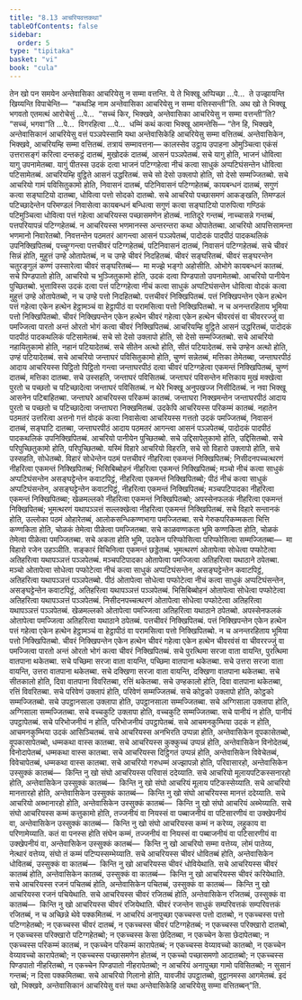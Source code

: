 ```yaml
---
title: "8.13 आचरियवत्तकथा"
tableOfContents: false
sidebar:
  order: 5
type: "tipitaka"
basket: "vi"
book: "cula"
---
```



<DynamicBreadcrumb />

<Division number="379" book="cula">

<Paragraph number="1739" book="cula">
तेन खो पन समयेन अन्तेवासिका आचरियेसु न सम्मा वत्तन्ति. ये ते भिक्खू अप्पिच्छा …पे…  ते उज्झायन्ति खिय्यन्ति विपाचेन्ति—  “कथञ्हि नाम अन्तेवासिका आचरियेसु न सम्मा वत्तिस्सन्ती”ति. अथ खो ते भिक्खू भगवतो एतमत्थं आरोचेसुं …पे…  “सच्चं किर, भिक्खवे, अन्तेवासिका आचरियेसु न सम्मा वत्तन्ती”ति? “सच्चं, भगवा”ति …पे…  विगरहित्वा …पे…  धम्मिं कथं कत्वा भिक्खू आमन्तेसि—
</Paragraph>

</Division>
<Division number="380" book="cula">

<Paragraph number="1740" book="cula">
“तेन हि, भिक्खवे, अन्तेवासिकानं आचरियेसु वत्तं पञ्ञपेस्सामि यथा अन्तेवासिकेहि आचरियेसु सम्मा वत्तितब्बं. अन्तेवासिकेन, भिक्खवे, आचरियम्हि सम्मा वत्तितब्बं. तत्रायं सम्मावत्तना—
</Paragraph>

<Paragraph number="1741" book="cula">
कालस्सेव उट्ठाय उपाहना ओमुञ्चित्वा एकंसं उत्तरासङ्गं करित्वा दन्तकट्ठं दातब्बं, मुखोदकं दातब्बं, आसनं पञ्ञपेतब्बं. सचे यागु होति, भाजनं धोवित्वा यागु उपनामेतब्बा. यागुं पीतस्स उदकं दत्वा भाजनं पटिग्गहेत्वा नीचं कत्वा साधुकं अप्पटिघंसन्तेन धोवित्वा पटिसामेतब्बं. आचरियम्हि वुट्ठिते आसनं उद्धरितब्बं. सचे सो देसो उक्लापो होति, सो देसो सम्मज्जितब्बो.
</Paragraph>

<Paragraph number="1742" book="cula">
सचे आचरियो गामं पविसितुकामो होति, निवासनं दातब्बं, पटिनिवासनं पटिग्गहेतब्बं, कायबन्धनं दातब्बं, सगुणं कत्वा सङ्घाटियो दातब्बा, धोवित्वा पत्तो सोदको दातब्बो. सचे आचरियो पच्छासमणं आकङ्खति, तिमण्डलं पटिच्छादेन्तेन परिमण्डलं निवासेत्वा कायबन्धनं बन्धित्वा सगुणं कत्वा सङ्घाटियो पारुपित्वा गण्ठिकं पटिमुञ्चित्वा धोवित्वा पत्तं गहेत्वा आचरियस्स पच्छासमणेन होतब्बं. नातिदूरे गन्तब्बं, नाच्चासन्ने गन्तब्बं, पत्तपरियापन्नं पटिग्गहेतब्बं. न आचरियस्स भणमानस्स अन्तरन्तरा कथा ओपातेतब्बा. आचरियो आपत्तिसामन्ता भणमानो निवारेतब्बो.
</Paragraph>

<Paragraph number="1743" book="cula">
निवत्तन्तेन पठमतरं आगन्त्वा आसनं पञ्ञपेतब्बं, पादोदकं पादपीठं पादकथलिकं उपनिक्खिपितब्बं, पच्चुग्गन्त्वा पत्तचीवरं पटिग्गहेतब्बं, पटिनिवासनं दातब्बं, निवासनं पटिग्गहेतब्बं. सचे चीवरं सिन्नं होति, मुहुत्तं उण्हे ओतापेतब्बं, न च उण्हे चीवरं निदहितब्बं. चीवरं सङ्घरितब्बं. चीवरं सङ्घरन्तेन चतुरङ्गुलं कण्णं उस्सारेत्वा चीवरं सङ्घरितब्बं—  मा मज्झे भङ्गो अहोसीति. ओभोगे कायबन्धनं कातब्बं.
</Paragraph>

<Paragraph number="1744" book="cula">
सचे पिण्डपातो होति, आचरियो च भुञ्जितुकामो होति, उदकं दत्वा पिण्डपातो उपनामेतब्बो. आचरियो पानीयेन पुच्छितब्बो. भुत्ताविस्स उदकं दत्वा पत्तं पटिग्गहेत्वा नीचं कत्वा साधुकं अप्पटिघंसन्तेन धोवित्वा वोदकं कत्वा मुहुत्तं उण्हे ओतापेतब्बो, न च उण्हे पत्तो निदहितब्बो. पत्तचीवरं निक्खिपितब्बं. पत्तं निक्खिपन्तेन एकेन हत्थेन पत्तं गहेत्वा एकेन हत्थेन हेट्ठामञ्चं वा हेट्ठापीठं वा परामसित्वा पत्तो निक्खिपितब्बो. न च अनन्तरहिताय भूमिया पत्तो निक्खिपितब्बो. चीवरं निक्खिपन्तेन एकेन हत्थेन चीवरं गहेत्वा एकेन हत्थेन चीवरवंसं वा चीवररज्जुं वा पमज्जित्वा पारतो अन्तं ओरतो भोगं कत्वा चीवरं निक्खिपितब्बं. आचरियम्हि वुट्ठिते आसनं उद्धरितब्बं, पादोदकं पादपीठं पादकथलिकं पटिसामेतब्बं. सचे सो देसो उक्लापो होति, सो देसो सम्मज्जितब्बो.
</Paragraph>

<Paragraph number="1745" book="cula">
सचे आचरियो नहायितुकामो होति, नहानं पटियादेतब्बं. सचे सीतेन अत्थो होति, सीतं पटियादेतब्बं. सचे उण्हेन अत्थो होति, उण्हं पटियादेतब्बं.
</Paragraph>

<Paragraph number="1746" book="cula">
सचे आचरियो जन्ताघरं पविसितुकामो होति, चुण्णं सन्नेतब्बं, मत्तिका तेमेतब्बा, जन्ताघरपीठं आदाय आचरियस्स पिट्ठितो पिट्ठितो गन्त्वा जन्ताघरपीठं दत्वा चीवरं पटिग्गहेत्वा एकमन्तं निक्खिपितब्बं, चुण्णं दातब्बं, मत्तिका दातब्बा. सचे उस्सहति, जन्ताघरं पविसितब्बं. जन्ताघरं पविसन्तेन मत्तिकाय मुखं मक्खेत्वा पुरतो च पच्छतो च पटिच्छादेत्वा जन्ताघरं पविसितब्बं. न थेरे भिक्खू अनुपखज्ज निसीदितब्बं. न नवा भिक्खू आसनेन पटिबाहितब्बा. जन्ताघरे आचरियस्स परिकम्मं कातब्बं. जन्ताघरा निक्खमन्तेन जन्ताघरपीठं आदाय पुरतो च पच्छतो च पटिच्छादेत्वा जन्ताघरा निक्खमितब्बं.
</Paragraph>

<Paragraph number="1747" book="cula">
उदकेपि आचरियस्स परिकम्मं कातब्बं. नहातेन पठमतरं उत्तरित्वा अत्तनो गत्तं वोदकं कत्वा निवासेत्वा आचरियस्स गत्ततो उदकं पमज्जितब्बं, निवासनं दातब्बं, सङ्घाटि दातब्बा, जन्ताघरपीठं आदाय पठमतरं आगन्त्वा आसनं पञ्ञपेतब्बं, पादोदकं पादपीठं पादकथलिकं उपनिक्खिपितब्बं. आचरियो पानीयेन पुच्छितब्बो. सचे उद्दिसापेतुकामो होति, उद्दिसितब्बो. सचे परिपुच्छितुकामो होति, परिपुच्छितब्बो.
</Paragraph>

<Paragraph number="1748" book="cula">
यस्मिं विहारे आचरियो विहरति, सचे सो विहारो उक्लापो होति, सचे उस्सहति, सोधेतब्बो. विहारं सोधेन्तेन पठमं पत्तचीवरं नीहरित्वा एकमन्तं निक्खिपितब्बं; निसीदनपच्चत्थरणं नीहरित्वा एकमन्तं निक्खिपितब्बं; भिसिबिब्बोहनं नीहरित्वा एकमन्तं निक्खिपितब्बं; मञ्चो नीचं कत्वा साधुकं अप्पटिघंसन्तेन असङ्घट्टेन्तेन कवाटपिट्ठं, नीहरित्वा एकमन्तं निक्खिपितब्बो; पीठं नीचं कत्वा साधुकं अप्पटिघंसन्तेन, असङ्घट्टेन्तेन कवाटपिट्ठं, नीहरित्वा एकमन्तं निक्खिपितब्बं; मञ्चपटिपादका नीहरित्वा एकमन्तं निक्खिपितब्बा; खेळमल्लको नीहरित्वा एकमन्तं निक्खिपितब्बो; अपस्सेनफलकं नीहरित्वा एकमन्तं निक्खिपितब्बं; भूमत्थरणं यथापञ्ञत्तं सल्लक्खेत्वा नीहरित्वा एकमन्तं निक्खिपितब्बं. सचे विहारे सन्तानकं होति, उल्लोका पठमं ओहारेतब्बं, आलोकसन्धिकण्णभागा पमज्जितब्बा. सचे गेरुकपरिकम्मकता भित्ति कण्णकिता होति, चोळकं तेमेत्वा पीळेत्वा पमज्जितब्बा. सचे काळवण्णकता भूमि कण्णकिता होति, चोळकं तेमेत्वा पीळेत्वा पमज्जितब्बा. सचे अकता होति भूमि, उदकेन परिप्फोसित्वा परिप्फोसित्वा सम्मज्जितब्बा—  मा विहारो रजेन उहञ्ञीति. सङ्कारं विचिनित्वा एकमन्तं छड्डेतब्बं.
</Paragraph>

<Paragraph number="1749" book="cula">
भूमत्थरणं ओतापेत्वा सोधेत्वा पप्फोटेत्वा अतिहरित्वा यथापञ्ञत्तं पञ्ञपेतब्बं. मञ्चपटिपादका ओतापेत्वा पमज्जित्वा अतिहरित्वा यथाठाने ठपेतब्बा. मञ्चो ओतापेत्वा सोधेत्वा पप्फोटेत्वा नीचं कत्वा साधुकं अप्पटिघंसन्तेन, असङ्घट्टेन्तेन कवाटपिट्ठं, अतिहरित्वा यथापञ्ञत्तं पञ्ञपेतब्बो. पीठं ओतापेत्वा सोधेत्वा पप्फोटेत्वा नीचं कत्वा साधुकं अप्पटिघंसन्तेन, असङ्घट्टेन्तेन कवाटपिट्ठं, अतिहरित्वा यथापञ्ञत्तं पञ्ञपेतब्बं. भिसिबिब्बोहनं ओतापेत्वा सोधेत्वा पप्फोटेत्वा अतिहरित्वा यथापञ्ञत्तं पञ्ञपेतब्बं. निसीदनपच्चत्थरणं ओतापेत्वा सोधेत्वा पप्फोटेत्वा अतिहरित्वा यथापञ्ञत्तं पञ्ञपेतब्बं. खेळमल्लको ओतापेत्वा पमज्जित्वा अतिहरित्वा यथाठाने ठपेतब्बो. अपस्सेनफलकं ओतापेत्वा पमज्जित्वा अतिहरित्वा यथाठाने ठपेतब्बं. पत्तचीवरं निक्खिपितब्बं. पत्तं निक्खिपन्तेन एकेन हत्थेन पत्तं गहेत्वा एकेन हत्थेन हेट्ठामञ्चं वा हेट्ठापीठं वा परामसित्वा पत्तो निक्खिपितब्बो. न च अनन्तरहिताय भूमिया पत्तो निक्खिपितब्बो. चीवरं निक्खिपन्तेन एकेन हत्थेन चीवरं गहेत्वा एकेन हत्थेन चीवरवंसं वा चीवररज्जुं वा पमज्जित्वा पारतो अन्तं ओरतो भोगं कत्वा चीवरं निक्खिपितब्बं.
</Paragraph>

<Paragraph number="1750" book="cula">
सचे पुरत्थिमा सरजा वाता वायन्ति, पुरत्थिमा वातपाना थकेतब्बा. सचे पच्छिमा सरजा वाता वायन्ति, पच्छिमा वातपाना थकेतब्बा. सचे उत्तरा सरजा वाता वायन्ति, उत्तरा वातपाना थकेतब्बा. सचे दक्खिणा सरजा वाता वायन्ति, दक्खिणा वातपाना थकेतब्बा. सचे सीतकालो होति, दिवा वातपाना विवरितब्बा, रत्तिं थकेतब्बा. सचे उण्हकालो होति, दिवा वातपाना थकेतब्बा, रत्तिं विवरितब्बा.
</Paragraph>

<Paragraph number="1751" book="cula">
सचे परिवेणं उक्लापं होति, परिवेणं सम्मज्जितब्बं. सचे कोट्ठको उक्लापो होति, कोट्ठको सम्मज्जितब्बो. सचे उपट्ठानसाला उक्लापा होति, उपट्ठानसाला सम्मज्जितब्बा. सचे अग्गिसाला उक्लापा होति, अग्गिसाला सम्मज्जितब्बा. सचे वच्चकुटि उक्लापा होति, वच्चकुटि सम्मज्जितब्बा. सचे पानीयं न होति, पानीयं उपट्ठापेतब्बं. सचे परिभोजनीयं न होति, परिभोजनीयं उपट्ठापेतब्बं. सचे आचमनकुम्भिया उदकं न होति, आचमनकुम्भिया उदकं आसिञ्चितब्बं.
</Paragraph>

<Paragraph number="1752" book="cula">
सचे आचरियस्स अनभिरति उप्पन्ना होति, अन्तेवासिकेन वूपकासेतब्बो, वूपकासापेतब्बो, धम्मकथा वास्स कातब्बा. सचे आचरियस्स कुक्कुच्चं उप्पन्नं होति, अन्तेवासिकेन विनोदेतब्बं, विनोदापेतब्बं, धम्मकथा वास्स कातब्बा. सचे आचरियस्स दिट्ठिगतं उप्पन्नं होति, अन्तेवासिकेन विवेचेतब्बं, विवेचापेतब्बं, धम्मकथा वास्स कातब्बा. सचे आचरियो गरुधम्मं अज्झापन्नो होति, परिवासारहो, अन्तेवासिकेन उस्सुक्कं कातब्बं—  किन्ति नु खो संघो आचरियस्स परिवासं ददेय्याति. सचे आचरियो मूलायपटिकस्सनारहो होति, अन्तेवासिकेन उस्सुक्कं कातब्बं—  किन्ति नु खो संघो आचरियं मूलाय पटिकस्सेय्याति. सचे आचरियो मानत्तारहो होति, अन्तेवासिकेन उस्सुक्कं कातब्बं—  किन्ति नु खो संघो आचरियस्स मानत्तं ददेय्याति. सचे आचरियो अब्भानारहो होति, अन्तेवासिकेन उस्सुक्कं कातब्बं—  किन्ति नु खो संघो आचरियं अब्भेय्याति. सचे संघो आचरियस्स कम्मं कत्तुकामो होति, तज्जनीयं वा नियस्सं वा पब्बाजनीयं वा पटिसारणीयं वा उक्खेपनीयं वा, अन्तेवासिकेन उस्सुक्कं कातब्बं—  किन्ति नु खो संघो आचरियस्स कम्मं न करेय्य, लहुकाय वा परिणामेय्याति. कतं वा पनस्स होति संघेन कम्मं, तज्जनीयं वा नियस्सं वा पब्बाजनीयं वा पटिसारणीयं वा उक्खेपनीयं वा, अन्तेवासिकेन उस्सुक्कं कातब्बं—  किन्ति नु खो आचरियो सम्मा वत्तेय्य, लोमं पातेय्य, नेत्थारं वत्तेय्य, संघो तं कम्मं पटिप्पस्सम्भेय्याति.
</Paragraph>

<Paragraph number="1753" book="cula">
सचे आचरियस्स चीवरं धोवितब्बं होति, अन्तेवासिकेन धोवितब्बं, उस्सुक्कं वा कातब्बं—  किन्ति नु खो आचरियस्स चीवरं धोवियेथाति. सचे आचरियस्स चीवरं कातब्बं होति, अन्तेवासिकेन कातब्बं, उस्सुक्कं वा कातब्बं—  किन्ति नु खो आचरियस्स चीवरं करियेथाति. सचे आचरियस्स रजनं पचितब्बं होति, अन्तेवासिकेन पचितब्बं, उस्सुक्कं वा कातब्बं—  किन्ति नु खो आचरियस्स रजनं पचियेथाति. सचे आचरियस्स चीवरं रजितब्बं होति, अन्तेवासिकेन रजितब्बं, उस्सुक्कं वा कातब्बं—  किन्ति नु खो आचरियस्स चीवरं रजियेथाति. चीवरं रजन्तेन साधुकं सम्परिवत्तकं सम्परिवत्तकं रजितब्बं, न च अच्छिन्ने थेवे पक्कमितब्बं.
</Paragraph>

<Paragraph number="1754" book="cula">
न आचरियं अनापुच्छा एकच्चस्स पत्तो दातब्बो, न एकच्चस्स पत्तो पटिग्गहेतब्बो; न एकच्चस्स चीवरं दातब्बं, न एकच्चस्स चीवरं पटिग्गहेतब्बं; न एकच्चस्स परिक्खारो दातब्बो, न एकच्चस्स परिक्खारो पटिग्गहेतब्बो; न एकच्चस्स केसा छेदितब्बा, न एकच्चेन केसा छेदापेतब्बा; न एकच्चस्स परिकम्मं कातब्बं, न एकच्चेन परिकम्मं कारापेतब्बं; न एकच्चस्स वेय्यावच्चो कातब्बो, न एकच्चेन वेय्यावच्चो कारापेतब्बो; न एकच्चस्स पच्छासमणेन होतब्बं, न एकच्चो पच्छासमणो आदातब्बो; न एकच्चस्स पिण्डपातो नीहरितब्बो, न एकच्चेन पिण्डपातो नीहरापेतब्बो; न आचरियं अनापुच्छा गामो पविसितब्बो; न सुसानं गन्तब्बं; न दिसा पक्कमितब्बा. सचे आचरियो गिलानो होति, यावजीवं उपट्ठातब्बो, वुट्ठानमस्स आगमेतब्बं. इदं खो, भिक्खवे, अन्तेवासिकानं आचरियेसु वत्तं यथा अन्तेवासिकेहि आचरियेसु सम्मा वत्तितब्बन्”ति.
</Paragraph>
</Division>